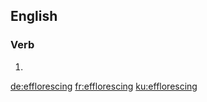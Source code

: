 ==English==

===Verb===
{{head|en|present participle}}

# {{present participle of|effloresce|lang=en}}

[[de:efflorescing]]
[[fr:efflorescing]]
[[ku:efflorescing]]